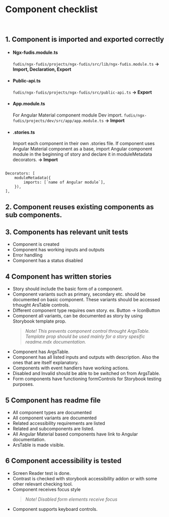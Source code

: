 
<Meta title="Documentation/Development/Component checklist" />

# Component checklist

<br />

## 1. Component is imported and exported correctly

- #### Ngx-fudis.module.ts

  `fudis/ngx-fudis/projects/ngx-fudis/src/lib/ngx-fudis.module.ts`
  **→ Import, Declaration, Export**

- #### Public-api.ts

  `fudis/ngx-fudis/projects/ngx-fudis/src/public-api.ts`
  **→ Export**

- #### App.module.ts
  For Angular Material component module Dev import.
  `fudis/ngx-fudis/projects/dev/src/app/app.module.ts`
  **→ Import**
- #### .stories.ts

  Import each component in their own .stories file.
  If component uses Angular Material component as a base, import Angular component module in the beginning of story and declare it in moduleMetadata decorators.
  **→ Import**

```

Decorators: [
	moduleMetadata({
		imports: [´name of Angular module`],
	}),
],

```

## 2. Component reuses existing components as sub components.

## 3. Components has relevant unit tests

- Component is created
- Component has working inputs and outputs
- Error handling
- Component has a status disabled

## 4 Component has written stories

- Story should include the basic form of a component.
- Component variants such as primary, secondary etc. should be documented on basic component. These variants should be accessed trhought ArsTable controls.
- Different component type requires own story. ex. Button → IconButton
- Component all variants, can be documented as story by using Storybook template prop.
  > _Note! This prevents component control throught ArgsTable. Template prop should be used mainly for a story spesific readme.mdx documentation._
- Component has ArgsTable.
- Component has all listed inputs and outputs with description. Also the ones that are itself explanatory.
- Components with event handlers have working actions.
- Disabled and Invalid should be able to be switched on from ArgsTable.
- Form components have functioning formControls for Storybook testing purposes.

## 5 Component has readme file

- All component types are documented
- All component variants are documented
- Related accessibility requirements are listed
- Related and subcomponents are listed.
- All Angular Material based components have link to Angular documentation.
- ArsTable is made visible.

## 6 Component accessibility is tested

- Screen Reader test is done.
- Contrast is checked with storybook accessibility addon or with some other relevant checking tool.
- Component receives focus style
  > _Note! Disabled form elements receive focus_
- Component supports keyboard controls.
